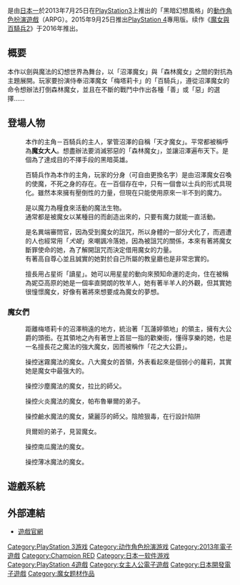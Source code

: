 {{NoteTA
| G1 = Games
}}
{{Infobox VG
| title= 魔女與百騎兵
| japanese = 魔女と百騎兵
| english = The Witch and The Hundred Knight
| image=The Witch and The Hundred Knight cover.jpg
| caption=
| developer= [[日本一SOFTWARE|日本一SOFTWARE]]
| publisher= 日本一SOFTWARE
| distributor=
| producer=新川宗平
| artist= [[原田雄一|原田雄一]]
| director= {{tsl|jp|泉達也}}
| composer={{tsl|jp|佐藤天平}}
| series=
| engine=
| released= '''PlayStation 3'''{{vgrelease|JP|2013年7月25日}}'''PlayStation 4'''{{vgrelease|JP|2015年9月25日}}
| genre= [[動作角色扮演遊戲|動作角色扮演]]
| modes= [[单人游戏|单人游戏]]
| platforms= [[PlayStation_3|PlayStation 3]]<br/>[[PlayStation_4|PlayStation 4]]
}}

{{Vgname|魔女與百騎兵|ja=魔女と百騎兵|en=The Witch and The Hundred Knight}}是由[[日本一|日本一]]於2013年7月25日在[[PlayStation3|PlayStation3]]上推出的「黑暗幻想風格」的[[動作角色扮演遊戲|動作角色扮演遊戲]]（ARPG）。2015年9月25日推出[[PlayStation_4|PlayStation 4]]專用版{{Vgname-nl|魔女與百騎兵 Revival|ja=魔女と百騎兵 リバイバル}}。续作《[[魔女與百騎兵2|魔女與百騎兵2]]》于2016年推出。

== 概要 ==

本作以劍與魔法的幻想世界為舞台，以「沼澤魔女」與「森林魔女」之間的對抗為主題展開。玩家要扮演侍奉沼澤魔女「梅塔莉卡」的「百騎兵」，遵從沼澤魔女的命令想辦法打倒森林魔女，並且在不斷的戰鬥中作出各種「善」或「惡」的選擇……

== 登場人物 ==

; {{nihongo|梅塔莉卡|メタリカ|聲優：[[伊瀬茉莉也|伊瀬茉莉也]]}}
: 本作的主角－百騎兵的主人，掌管沼澤的自稱「天才魔女」。平常都被稱呼為'''魔女大人'''。想盡辦法要消滅邪惡的「森林魔女」，並讓沼澤遍布天下。是個為了達成目的不擇手段的黑暗英雄。

; {{nihongo|百騎兵|ひゃっきへい|聲優：[[水原薫|水原薫]]}}
: 百騎兵作為本作的主角，玩家的分身（可自由更換名字）是由沼澤魔女召喚的使魔，不死之身的存在。在一百個存在中，只有一個會以士兵的形式具現化。雖然本來擁有壓倒性的力量，但現在只能使用原來一半不到的魔力。

; {{nihongo|阿爾雷奇諾|アルレッキーノ|聲優：[[遊佐浩二|遊佐浩二]]}}
: 是以魔力為糧食來活動的魔法生物。
: 通常都是被魔女以某種目的而創造出來的，只要有魔力就能一直活動。

; {{nihongo|畢斯可|ビスコ|聲優：[[藤村歩|藤村歩]]}}
: 是名異端審問官，因為受到魔女的詛咒，所以身體的一部分犬化了，而週遭的人也經常用「''犬姬''」來嘲諷冷落她，因為被詛咒的關係，本來有著將魔女斷罪使命的她，為了解開詛咒而決定借用魔女的力量。
: 有著高自尊心並且誠實的她對於自己所屬的教皇廳也是非常忠實的。

; {{nihongo|拉娜‧妮亞‧露琪妮|ラナ・ニア・ルッキーニィ|聲優：民安ともえ}}
: 擅長用占星術「讀星」。她可以用星星的動向來預知命運的走向，住在被稱為妮亞高原的她是一個率直開朗的牧羊人，她有著半羊人的外觀，但其實她很憧憬魔女，好像有著將來想要成為魔女的夢想。

=== 魔女們 ===

; {{nihongo|瓦蓮婷|ヴァレンティーヌ|聲優：[[中根久美子|中根久美子]]}}
: 距離梅塔莉卡的沼澤稍遠的地方，統治著「瓦蓮婷領地」的領主，擁有大公爵的頭銜。在其領地之內有著世上首屈一指的歡樂街，懂得享樂的她，也是一名擅長花之魔法的強大魔女，因而被稱作「花之大公爵」。

; {{nihongo|涅札莉亞|ネザリア|聲優：[[水橋かおり|水橋かおり]]}}
: 操控迷霧魔法的魔女。八大魔女的首領，外表看起來是個弱小的蘿莉，其實她是魔女中最强大的。

; {{nihongo|帕布魯畢爾|パープルピール|聲優：[[松井菜櫻子|松井菜櫻子]]}}
: 操控沙塵魔法的魔女，拉比的師父。

; {{nihongo|拉比莉‧拉魯拉‧拉|ラビリ・ラルラ・ラー|聲優：[[藤田咲|藤田咲]]}}
: 操控火炎魔法的魔女，帕布魯畢爾的弟子。

; {{nihongo|貝爾妲|ベルダ|聲優：[[松嵜麗|松嵜麗]]}}
: 操控鹼水魔法的魔女，黛麗莎的師父。陰險狠毒，在行設計陷阱

; {{nihongo|黛麗莎|テレッサ|}}
: 貝爾妲的弟子，見習魔女。

; {{nihongo|露班絲|リューベンス|聲優：[[水原薫|水原薫]]}}
: 操控南瓜魔法的魔女。

; {{nihongo|莉莉安奴|リリアーヌ|聲優：たみやすともえ}}
: 操控薄冰魔法的魔女。

== 遊戲系統 ==

== 外部連結 ==

* {{ja}}[http://nippon1.jp/consumer/majo100/ 遊戲官網]

{{DEFAULTSORT:Majo To Hyakkihei}}
[[Category:PlayStation_3游戏|Category:PlayStation 3游戏]]
[[Category:动作角色扮演游戏|Category:动作角色扮演游戏]]
[[Category:2013年電子遊戲|Category:2013年電子遊戲]]
[[Category:Champion_RED|Category:Champion RED]]
[[Category:日本一软件游戏|Category:日本一软件游戏]]
[[Category:PlayStation_4遊戲|Category:PlayStation 4遊戲]]
[[Category:女主人公電子遊戲|Category:女主人公電子遊戲]]
[[Category:日本開發電子遊戲|Category:日本開發電子遊戲]]
[[Category:魔女题材作品|Category:魔女题材作品]]